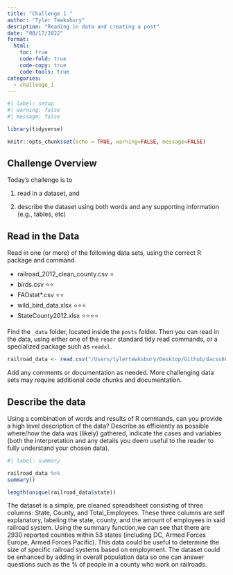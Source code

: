 ```yaml
---
title: "Challenge 1 "
author: "Tyler Tewksbury"
desription: "Reading in data and creating a post"
date: "08/17/2022"
format:
  html:
    toc: true
    code-fold: true
    code-copy: true
    code-tools: true
categories:
  - challenge_1
---
```


```r
#| label: setup
#| warning: false
#| message: false

library(tidyverse)

knitr::opts_chunk$set(echo = TRUE, warning=FALSE, message=FALSE)
```

## Challenge Overview

Today's challenge is to

1)  read in a dataset, and

2)  describe the dataset using both words and any supporting information (e.g., tables, etc)

## Read in the Data

Read in one (or more) of the following data sets, using the correct R package and command.

-   railroad_2012_clean_county.csv ⭐
-   birds.csv ⭐⭐
-   FAOstat\*.csv ⭐⭐
-   wild_bird_data.xlsx ⭐⭐⭐
-   StateCounty2012.xlsx ⭐⭐⭐⭐

Find the `_data` folder, located inside the `posts` folder. Then you can read in the data, using either one of the `readr` standard tidy read commands, or a specialized package such as `readxl`.

```r
railroad_data <- read.csv("/Users/tylertewksbury/Desktop/Github/dacss601_august2022/posts/_data/railroad_2012_clean_county.csv")
```

Add any comments or documentation as needed. More challenging data sets may require additional code chunks and documentation.

## Describe the data

Using a combination of words and results of R commands, can you provide a high level description of the data? Describe as efficiently as possible where/how the data was (likely) gathered, indicate the cases and variables (both the interpretation and any details you deem useful to the reader to fully understand your chosen data).

```r
#| label: summary

railroad_data %>%
summary()

length(unique(railroad_data$state))

```

The dataset is a simple, pre cleaned spreadsheet consisting of three columns: State, County, and Total_Employees. These three columns are self explanatory, labeling the state, county, and the amount of employees in said railroad system. Using the summary function,we can see that there are 2930 reported counties within 53 states (including DC, Armed Forces Europe, Armed Forces Pacific). This data could be useful to determine the size of specific railroad systems based on employment. The dataset could be enhanced by adding in overall population data so one can answer questions such as the % of people in a county who work on railroads. 